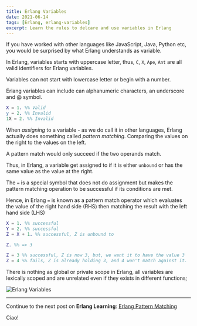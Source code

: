 ```yaml
---
title: Erlang Variables
date: 2021-06-14
tags: [Erlang, erlang-variables]
excerpt: Learn the rules to delcare and use variables in Erlang
---
```


If you have worked with other languages like JavaScript, Java, Python etc, you would be surprised by what Erlang understands as variable.

In Erlang, variables starts with uppercase letter, thus, `C`, `X`, `Ape`, `Ant` are all valid identifiers for Erlang variables.

Variables can not start with lowercase letter or begin with a number.

Erlang variables can include can alphanumeric characters, an underscore and @ symbol.

```erlang
X = 1. %% Valid
y = 2. %% Invalid
1X = 2. %% Invalid
```

When _assigning_ to a variable - as we do call it in other languages, Erlang actually does something called _pattern matching_. Comparing the values on the right to the values on the left.

A pattern match would only succeed if the two operands match.

Thus, in Erlang, a variable get assigned to if it is either `unbound` or has the same value as the value at the right.

The `=` is a special symbol that does not do assignment but makes the pattern matching operation to be successful if its conditions are met.

Hence, in Erlang `=` is known as a pattern match operator which evaluates the value of the right hand side (RHS) then matching the result with the left hand side (LHS)

```erlang
X = 1. %% successful
Y = 2. %% successful
Z = X + 1. %% successful, Z is unbound to

Z. %% => 3

Z = 3 %% successful, Z is now 3, but, we want it to have the value 3
Z = 4 %% fails, Z is already holding 3, and 4 won't match against it.
```

There is nothing as global or private scope in Erlang, all variables are lexically scoped and are unrelated even if they exists in different functions;

![Erlang Variables](../assets/erlang-variables.png)

---

Continue to the next post on **Erlang Learning**: [Erlang Pattern Matching](/blog/erlang-pattern-matching/)

Ciao!
